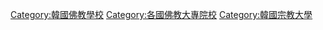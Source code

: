 {{Commons_category}}

[[Category:韓國佛教學校|Category:韓國佛教學校]]
[[Category:各國佛教大專院校|Category:各國佛教大專院校]]
[[Category:韓國宗教大學|Category:韓國宗教大學]]